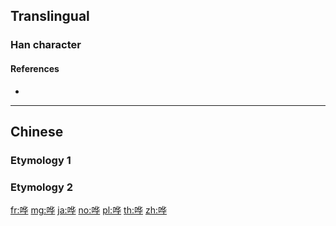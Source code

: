 {{also|嘩|譁}}
==Translingual==

===Han character===
{{Han char|rn=30|rad=口|as=06|sn=9|four=|canj=ROPJ|ids=⿰口华}}

====References====
* {{Han ref|kx=0189.271|hdz=10618.050|uh=54D7|ud=21719}}

----

==Chinese==

===Etymology 1===
{{zh-see|嘩}}

===Etymology 2===
{{zh-see|譁}}

[[fr:哗]]
[[mg:哗]]
[[ja:哗]]
[[no:哗]]
[[pl:哗]]
[[th:哗]]
[[zh:哗]]